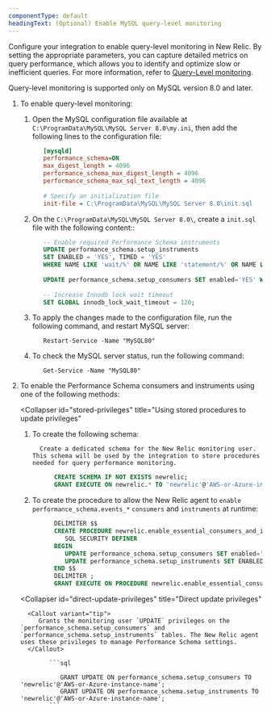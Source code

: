 ```yaml
---
componentType: default
headingText: (Optional) Enable MySQL query-level monitoring
---
```


Configure your integration to enable query-level monitoring in New Relic. By setting the appropriate parameters, you can capture detailed metrics on query performance, which allows you to identify and optimize slow or inefficient queries. For more information, refer to [Query-Level monitoring](/docs/infrastructure/infrastructure-data/query-level-monitoring).


<Callout variant="important">
Query-level monitoring is supported only on MySQL version 8.0 and later.
</Callout>

1. To enable query-level monitoring:

      1. Open the MySQL configuration file available at `C:\ProgramData\MySQL\MySQL Server 8.0\my.ini`, then add the following lines to the configuration file:

         ```ini
            [mysqld]
            performance_schema=ON
            max_digest_length = 4096
            performance_schema_max_digest_length = 4096
            performance_schema_max_sql_text_length = 4096
            
            # Specify an initialization file
            init-file = C:\ProgramData\MySQL\MySQL Server 8.0\init.sql
         ```

      2. On the `C:\ProgramData\MySQL\MySQL Server 8.0\`, create a `init.sql` file with the following content::

         ```sql
            -- Enable required Performance Schema instruments
            UPDATE performance_schema.setup_instruments
            SET ENABLED = 'YES', TIMED = 'YES'
            WHERE NAME LIKE 'wait/%' OR NAME LIKE 'statement/%' OR NAME LIKE '%lock%';
            
            UPDATE performance_schema.setup_consumers SET enabled='YES' WHERE name LIKE 'events_statements_%' OR name LIKE 'events_waits_%';
            
            -- Increase Innodb lock wait timeout
            SET GLOBAL innodb_lock_wait_timeout = 120;
         ```

      3. To apply the changes made to the configuration file, run the following command, and restart MySQL server:

         ```shell
            Restart-Service -Name "MySQL80"
         ```

      4. To check the MySQL server status, run the following command:

         ```shell
            Get-Service -Name "MySQL80"
         ```

2. To enable the Performance Schema consumers and instruments using one of the following methods:

   <CollapserGroup>

      <Collapser
         id="stored-privileges"
         title="Using stored procedures to update privileges"
      >

      1. To create the following schema:

         <Callout variant="tip">

               Create a dedicated schema for the New Relic monitoring user. This schema will be used by the integration to store procedures needed for query performance monitoring.

         </Callout>

         ```sql
               CREATE SCHEMA IF NOT EXISTS newrelic;
               GRANT EXECUTE ON newrelic.* TO 'newrelic'@'AWS-or-Azure-instance-name';
         ```

      2. To create the procedure to allow the New Relic agent to `enable performance_schema.events_*` `consumers` and `instruments` at runtime:

         </Callout>

         ```sql
               DELIMITER $$
               CREATE PROCEDURE newrelic.enable_essential_consumers_and_instruments()
                  SQL SECURITY DEFINER
               BEGIN
                  UPDATE performance_schema.setup_consumers SET enabled='YES' WHERE name LIKE 'events_statements_%' OR name LIKE 'events_waits_%';
                  UPDATE performance_schema.setup_instruments SET ENABLED = 'YES', TIMED = 'YES' WHERE NAME LIKE 'wait/%' OR NAME LIKE 'statement/%' OR NAME LIKE '%lock%';
               END $$
               DELIMITER ;
               GRANT EXECUTE ON PROCEDURE newrelic.enable_essential_consumers_and_instruments TO 'newrelic'@'AWS-or-Azure-instance-name';
         ```

      </Collapser>

      <Collapser
         id="direct-update-privileges"
         title="Direct update privileges"
      >

         <Callout variant="tip">
            Grants the monitoring user `UPDATE` privileges on the `performance_schema.setup_consumers` and `performance_schema.setup_instruments` tables. The New Relic agent uses these privileges to manage Performance Schema settings.
         </Callout>

               ```sql

                  GRANT UPDATE ON performance_schema.setup_consumers TO 'newrelic'@'AWS-or-Azure-instance-name';              
                  GRANT UPDATE ON performance_schema.setup_instruments TO 'newrelic'@'AWS-or-Azure-instance-name';
               ```

      </Collapser>

   </CollapserGroup>
